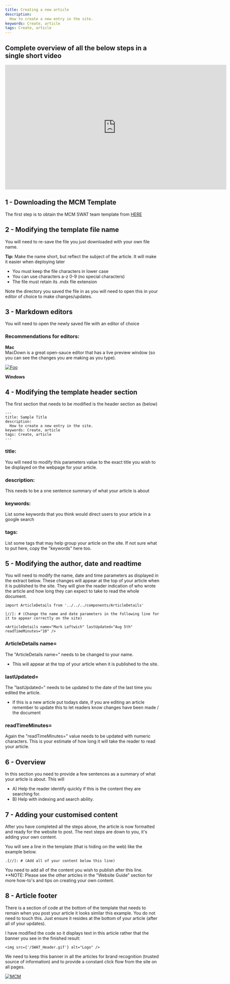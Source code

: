---
title: Creating a new article
description:
  How to create a new entry in the site.
keywords: Create, article
tags: Create, article
---


[//]: # (Change the name and date parameters in the following line for it to appear correctly on the site)

<ArticleDetails name="Mark Leftwich" lastUpdated="Aug 11th 2020" readTimeMinutes="10" />

## Complete overview of all the below steps in a single short video


<iframe src="https://video.ibm.com/embed/recorded/127528091" style="border: 0;" webkitallowfullscreen allowfullscreen frameborder="no" width="720" height="405"></iframe>


## 1 - Downloading the MCM Template
[//]: # (add one to two lines describe what the article is about below)
The first step is to obtain the MCM SWAT team template from [HERE](https://ibm.box.com/v/mcm-doc-template)  

## 2 - Modifying the template file name  
You will need to re-save the file you just downloaded with your own file name.  

**Tip:** Make the name short, but reflect the subject of the article. It will make it easier when deploying later

* You must keep the file characters in lower case
* You can use characters a-z 0-9 (no special characters)
* The file must retain its .mdx file extension

Note the directory you saved the file in as you will need to open this in your editor of choice to make changes/updates.

## 3 - Markdown editors

You will need to open the newly saved file with an editor of choice

### Recommendations for editors:
**Mac**    
MacDown is a great open-sauce editor that has a live preview window (so you can see the changes you are making as you type).

[![Foo](./macdown1.png)](https://macdown.uranusjr.com/)

**Windows**

## 4 - Modifying the template header section

The first section that needs to be modified is the header section as (below)


```
---
title: Sample Title
description:
  How to create a new entry in the site.
keywords: Create, article
tags: Create, article
---
```

### title:
You will need to modify this parameters value to the exact title you wish to be displayed on the webpage for your article.

### description:
This needs to be a one sentence summary of what your article is about

### keywords:
List some keywords that you think would direct users to your article in a google search

### tags: 
List some tags that may help group your article on the site. If not sure what to put here, copy the "keywords" here too.



## 5 - Modifying the author, date and readtime
You will need to modify the name, date and time parameters as displayed in the extract below. These changes will appear at the top of your article when it is published to the site. They will give the reader indication of who wrote the article and how long they can expect to take to read the whole document.

```
import ArticleDetails from '../../../components/ArticleDetails'

[//]: # (Change the name and date parameters in the following line for it to appear correctly on the site)

<ArticleDetails name="Mark Leftwich" lastUpdated="Aug 5th" readTimeMinutes="10" />
```

### ArticleDetails name=
The "ArticleDetails name=" needs to be changed to your name.
 - This will appear at the top of your article when it is published to the site.

### lastUpdated=
The "lastUpdated=" needs to be updated to the date of the last time you edited the article.
 - If this is a new article put todays date, if you are editing an article remember to update this to let readers know changes have been made / the document

### readTimeMinutes=
Again the "readTimeMinutes=" value needs to be updated with numeric characters. This is your estimate of how long it will take the reader to read your article.


## 6 - Overview
In this section you need to provide a few sentences as a summary of what your article is about. This will  
 - A) Help the reader identify quickly if this is the content they are searching for.  
 - B) Help with indexing and search ability.  

 
## 7 - Adding your customised content
After you have completed all the steps above, the article is now formatted and ready for the website to post. The next steps are down to you, it's adding your own content.

You will see a line in the template (that is hiding on the web) like the example below.

```
.[//]: # (Add all of your content below this line)  

```
You need to add all of the content you wish to publish after this line.
**NOTE: Please see the other articles in the "Website Guide" section for more how-to's and tips on creating your own content.


## 8 - Article footer
There is a section of code at the bottom of the template that needs to remain when you post your article it looks similar this example. You do not need to touch this. Just ensure it resides at the bottom of your article (after all of your updates).

I have modified the code so it displays text in this article rather that the banner you see in the finished result:


``` 
<img src={'/SWAT_Header.gif'} alt="Logo" />
```

We need to keep this banner in all the articles for brand recognition (trusted source of information) and to provide a constant click flow from the site on all pages.


[![MCM](../../../images/SWAT_Header.gif)](https://ibmintegration.github.io/cp4mcm-swat-kb/)
